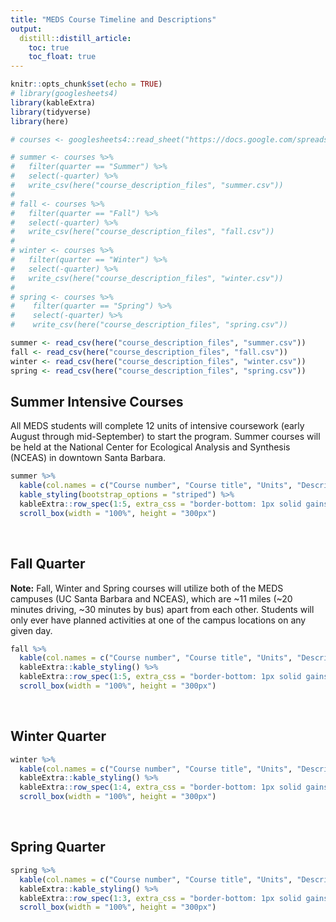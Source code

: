 ```yaml
---
title: "MEDS Course Timeline and Descriptions"
output:
  distill::distill_article:
    toc: true
    toc_float: true
---
```


```r
knitr::opts_chunk$set(echo = TRUE)
# library(googlesheets4)
library(kableExtra)
library(tidyverse)
library(here)

# courses <- googlesheets4::read_sheet("https://docs.google.com/spreadsheets/d/1uVKAYahg0z07gcafI7Gcb7ClOrJg0abuOGHrpyy_7BE/edit#gid=0") # Request access from Allison or Jamie to update this sheet

# summer <- courses %>%
#   filter(quarter == "Summer") %>%
#   select(-quarter) %>%
#   write_csv(here("course_description_files", "summer.csv"))
# 
# fall <- courses %>%
#   filter(quarter == "Fall") %>%
#   select(-quarter) %>%
#   write_csv(here("course_description_files", "fall.csv"))
# 
# winter <- courses %>%
#   filter(quarter == "Winter") %>%
#   select(-quarter) %>%
#   write_csv(here("course_description_files", "winter.csv"))
# 
# spring <- courses %>%
#    filter(quarter == "Spring") %>%
#    select(-quarter) %>%
#    write_csv(here("course_description_files", "spring.csv"))

summer <- read_csv(here("course_description_files", "summer.csv"))
fall <- read_csv(here("course_description_files", "fall.csv"))
winter <- read_csv(here("course_description_files", "winter.csv"))
spring <- read_csv(here("course_description_files", "spring.csv"))
```

## Summer Intensive Courses

All MEDS students will complete 12 units of intensive coursework (early August through mid-September) to start the program. Summer courses will be held at the National Center for Ecological Analysis and Synthesis (NCEAS) in downtown Santa Barbara.

```r
summer %>% 
  kable(col.names = c("Course number", "Course title", "Units", "Description", "Instructor")) %>% 
  kable_styling(bootstrap_options = "striped") %>% 
  kableExtra::row_spec(1:5, extra_css = "border-bottom: 1px solid gainsboro") %>% 
  scroll_box(width = "100%", height = "300px")
```

</br>

## Fall Quarter

**Note:** Fall, Winter and Spring courses will utilize both of the MEDS campuses (UC Santa Barbara and NCEAS), which are ~11 miles (~20 minutes driving, ~30 minutes by bus) apart from each other. Students will only ever have planned activities at one of the campus locations on any given day. 

```r
fall %>% 
  kable(col.names = c("Course number", "Course title", "Units", "Description", "Instructor")) %>% 
  kableExtra::kable_styling() %>% 
  kableExtra::row_spec(1:5, extra_css = "border-bottom: 1px solid gainsboro") %>% 
  scroll_box(width = "100%", height = "300px")
```

</br>

## Winter Quarter

```r
winter %>% 
  kable(col.names = c("Course number", "Course title", "Units", "Description", "Instructor")) %>% 
  kableExtra::kable_styling() %>% 
  kableExtra::row_spec(1:4, extra_css = "border-bottom: 1px solid gainsboro") %>% 
  scroll_box(width = "100%", height = "300px")
```

</br>

## Spring Quarter

```r
spring %>% 
  kable(col.names = c("Course number", "Course title", "Units", "Description", "Instructor")) %>% 
  kableExtra::kable_styling() %>% 
  kableExtra::row_spec(1:3, extra_css = "border-bottom: 1px solid gainsboro") %>% 
  scroll_box(width = "100%", height = "300px")
```
